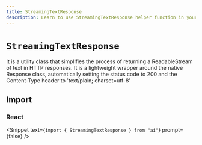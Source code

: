 ```yaml
---
title: StreamingTextResponse
description: Learn to use StreamingTextResponse helper function in your application.
---
```


# `StreamingTextResponse`

It is a utility class that simplifies the process of returning a ReadableStream of text in HTTP responses. It is a lightweight wrapper around the native Response class, automatically setting the status code to 200 and the Content-Type header to 'text/plain; charset=utf-8'

## Import

### React

<Snippet text={`import { StreamingTextResponse } from "ai"`} prompt={false} />

<ReferenceTable packageName="streams" functionName="StreamingTextResponse" />
